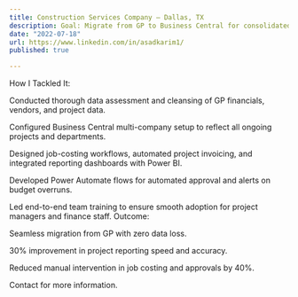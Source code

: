```yaml
---
title: Construction Services Company – Dallas, TX
description: Goal: Migrate from GP to Business Central for consolidated project accounting, improve job costing, and automate reporting.
date: "2022-07-18"
url: https://www.linkedin.com/in/asadkarim1/
published: true

---
```


How I Tackled It:

Conducted thorough data assessment and cleansing of GP financials, vendors, and project data.

Configured Business Central multi-company setup to reflect all ongoing projects and departments.

Designed job-costing workflows, automated project invoicing, and integrated reporting dashboards with Power BI.

Developed Power Automate flows for automated approval and alerts on budget overruns.

Led end-to-end team training to ensure smooth adoption for project managers and finance staff.
Outcome:

Seamless migration from GP with zero data loss.

30% improvement in project reporting speed and accuracy.

Reduced manual intervention in job costing and approvals by 40%.

Contact for more information.
